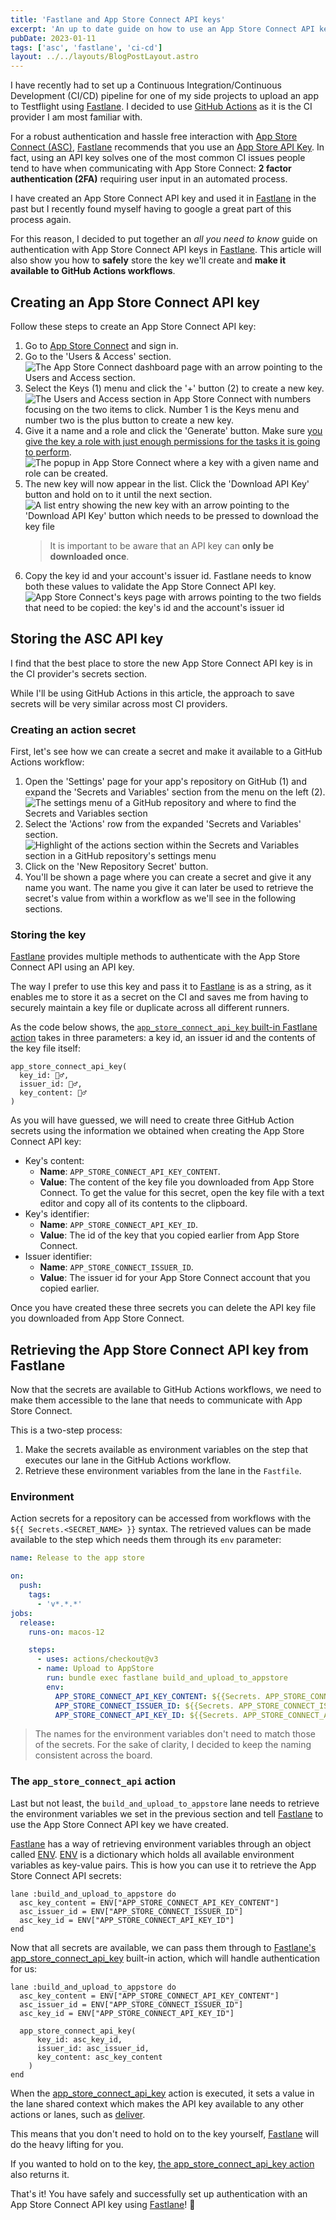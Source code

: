 ```yaml
---
title: 'Fastlane and App Store Connect API keys'
excerpt: 'An up to date guide on how to use an App Store Connect API key with Fastlane and GitHub Actions.'
pubDate: 2023-01-11
tags: ['asc', 'fastlane', 'ci-cd']
layout: ../../layouts/BlogPostLayout.astro
---
```


I have recently had to set up a Continuous Integration/Continuous Development (CI/CD) pipeline for one of my side projects to upload an app to Testflight using [Fastlane](http://fastlane.tools). I decided to use [GitHub Actions](https://github.com/features/actions) as it is the CI provider I am most familiar with.

For a robust authentication and hassle free interaction with [App Store Connect (ASC)](https://appstoreconnect.apple.com), [Fastlane](http://fastlane.tools) recommends that you use an [App Store API Key](https://developer.apple.com/documentation/appstoreconnectapi/creating_api_keys_for_app_store_connect_api). In fact, using an API key solves one of the most common CI issues people tend to have when communicating with App Store Connect: **2 factor authentication (2FA)** requiring user input in an automated process.

I have created an App Store Connect API key and used it in [Fastlane](http://fastlane.tools) in the past but I recently found myself having to google a great part of this process again.

For this reason, I decided to put together an _all you need to know_ guide on authentication with App Store Connect API keys in [Fastlane](http://fastlane.tools). This article will also show you how to **safely** store the key we'll create and **make it available to GitHub Actions workflows**.

## Creating an App Store Connect API key

Follow these steps to create an App Store Connect API key:

1. Go to [App Store Connect](https://appstoreconnect.apple.com) and sign in.
2. Go to the 'Users & Access' section.
   ![The App Store Connect dashboard page with an arrow pointing to the Users and Access section.](/assets/posts/fastlane-appstore-connect-api-and-github-actions/users-and-access.webp)
3. Select the Keys (1) menu and click the '+' button (2) to create a new key.
   ![The Users and Access section in App Store Connect with numbers focusing on the two items to click. Number 1 is the Keys menu and number two is the plus button to create a new key.](/assets/posts/fastlane-appstore-connect-api-and-github-actions/keys-and-plus.webp)
4. Give it a name and a role and click the 'Generate' button. Make sure [you give the key a role with just enough permissions for the tasks it is going to perform](https://developer.apple.com/support/roles/).
   ![The popup in App Store Connect where a key with a given name and role can be created.](/assets/posts/fastlane-appstore-connect-api-and-github-actions/generate.webp)
5. The new key will now appear in the list. Click the 'Download API Key' button and hold on to it until the next section.
   ![A list entry showing the new key with an arrow pointing to the 'Download API Key' button which needs to be pressed to download the key file](/assets/posts/fastlane-appstore-connect-api-and-github-actions/download.webp)
   > It is important to be aware that an API key can **only be downloaded once**.
6. Copy the key id and your account's issuer id. Fastlane needs to know both these values to validate the App Store Connect API key.
   ![App Store Connect's keys page with arrows pointing to the two fields that need to be copied: the key's id and the account's issuer id](/assets/posts/fastlane-appstore-connect-api-and-github-actions/values.webp)

## Storing the ASC API key

I find that the best place to store the new App Store Connect API key is in the CI provider's secrets section.

While I'll be using GitHub Actions in this article, the approach to save secrets will be very similar across most CI providers.

### Creating an action secret

First, let's see how we can create a secret and make it available to a GitHub Actions workflow:

1. Open the 'Settings' page for your app's repository on GitHub (1) and expand the 'Secrets and Variables' section from the menu on the left (2).
   ![The settings menu of a GitHub repository and where to find the Secrets and Variables section](/assets/posts/fastlane-appstore-connect-api-and-github-actions/github-settings.webp)
2. Select the 'Actions' row from the expanded 'Secrets and Variables' section.
   ![Highlight of the actions section within the Secrets and Variables section in a GitHub repository's settings menu](/assets/posts/fastlane-appstore-connect-api-and-github-actions/actions.webp)
3. Click on the 'New Repository Secret' button.
4. You'll be shown a page where you can create a secret and give it any name you want. The name you give it can later be used to retrieve the secret's value from within a workflow as we'll see in the following sections.

### Storing the key

[Fastlane](http://fastlane.tools) provides multiple methods to authenticate with the App Store Connect API using an API key.

The way I prefer to use this key and pass it to [Fastlane](http://fastlane.tools) is as a string, as it enables me to store it as a secret on the CI and saves me from having to securely maintain a key file or duplicate across all different runners.

As the code below shows, the [`app_store_connect_api_key` built-in Fastlane action](https://docs.fastlane.tools/actions/app_store_connect_api_key/) takes in three parameters: a key id, an issuer id and the contents of the key file itself:

```ruby:Fastfile
app_store_connect_api_key(
  key_id: 🤷‍♂️,
  issuer_id: 🤷‍♂️,
  key_content: 🤷‍♂️
)
```

As you will have guessed, we will need to create three GitHub Action secrets using the information we obtained when creating the App Store Connect API key:

- Key's content:
  - **Name**: `APP_STORE_CONNECT_API_KEY_CONTENT`.
  - **Value**: The content of the key file you downloaded from App Store Connect. To get the value for this secret, open the key file with a text editor and copy all of its contents to the clipboard.
- Key's identifier:
  - **Name**: `APP_STORE_CONNECT_API_KEY_ID`.
  - **Value**: The id of the key that you copied earlier from App Store Connect.
- Issuer identifier:
  - **Name**: `APP_STORE_CONNECT_ISSUER_ID`.
  - **Value**: The issuer id for your App Store Connect account that you copied earlier.

Once you have created these three secrets you can delete the API key file you downloaded from App Store Connect.

## Retrieving the App Store Connect API key from Fastlane

Now that the secrets are available to GitHub Actions workflows, we need to make them accessible to the lane that needs to communicate with App Store Connect.

This is a two-step process:

1. Make the secrets available as environment variables on the step that executes our lane in the GitHub Actions workflow.
2. Retrieve these environment variables from the lane in the `Fastfile`.

### Environment

Action secrets for a repository can be accessed from workflows with the `${{ Secrets.<SECRET_NAME> }}` syntax. The retrieved values can be made available to the step which needs them through its `env` parameter:

```yaml:release.yml
name: Release to the app store

on:
  push:
    tags:
      - 'v*.*.*'
jobs:
  release:
    runs-on: macos-12

    steps:
      - uses: actions/checkout@v3
      - name: Upload to AppStore
        run: bundle exec fastlane build_and_upload_to_appstore
        env:
          APP_STORE_CONNECT_API_KEY_CONTENT: ${{Secrets. APP_STORE_CONNECT_API_KEY_CONTENT}}
          APP_STORE_CONNECT_ISSUER_ID: ${{Secrets. APP_STORE_CONNECT_ISSUER_ID}}
          APP_STORE_CONNECT_API_KEY_ID: ${{Secrets. APP_STORE_CONNECT_API_KEY_ID}}
```

> The names for the environment variables don't need to match those of the secrets. For the sake of clarity, I decided to keep the naming consistent across the board.

### The `app_store_connect_api` action

Last but not least, the `build_and_upload_to_appstore` lane needs to retrieve the environment variables we set in the previous section and tell [Fastlane](http://fastlane.tools) to use the App Store Connect API key we have created.

[Fastlane](http://fastlane.tools) has a way of retrieving environment variables through an object called [ENV](https://docs.fastlane.tools/best-practices/keys/). [ENV](https://docs.fastlane.tools/best-practices/keys/) is a dictionary which holds all available environment variables as key-value pairs. This is how you can use it to retrieve the App Store Connect API secrets:

```ruby:Fastfile
lane :build_and_upload_to_appstore do
  asc_key_content = ENV["APP_STORE_CONNECT_API_KEY_CONTENT"]
  asc_issuer_id = ENV["APP_STORE_CONNECT_ISSUER_ID"]
  asc_key_id = ENV["APP_STORE_CONNECT_API_KEY_ID"]
end
```

Now that all secrets are available, we can pass them through to [Fastlane's app_store_connect_api_key](https://docs.fastlane.tools/actions/app_store_connect_api_key/) built-in action, which will handle authentication for us:

```ruby:Fastfile
lane :build_and_upload_to_appstore do
  asc_key_content = ENV["APP_STORE_CONNECT_API_KEY_CONTENT"]
  asc_issuer_id = ENV["APP_STORE_CONNECT_ISSUER_ID"]
  asc_key_id = ENV["APP_STORE_CONNECT_API_KEY_ID"]

  app_store_connect_api_key(
	  key_id: asc_key_id,
	  issuer_id: asc_issuer_id,
	  key_content: asc_key_content
	)
end
```

When the [app_store_connect_api_key](https://docs.fastlane.tools/actions/app_store_connect_api_key/) action is executed, it sets a value in the lane shared context which makes the API key available to any other actions or lanes, such as [deliver](https://docs.fastlane.tools/actions/deliver/).

This means that you don't need to hold on to the key yourself, [Fastlane](http://fastlane.tools) will do the heavy lifting for you.

If you wanted to hold on to the key, [the app_store_connect_api_key action](https://docs.fastlane.tools/actions/app_store_connect_api_key/) also returns it.

That's it! You have safely and successfully set up authentication with an App Store Connect API key using [Fastlane](http://fastlane.tools)! 🎉
